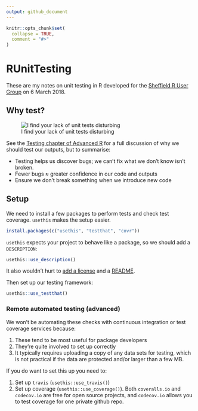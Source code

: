 ```yaml
---
output: github_document
---
```


<!-- README.md is generated from README.Rmd. Please edit that file -->

```r
knitr::opts_chunk$set(
  collapse = TRUE,
  comment = "#>"
)
```

# RUnitTesting

These are my notes on unit testing in R developed for the [Sheffield R User Group](http://sheffieldr.github.io/) on 6 March 2018.


## Why test?

![I find your lack of unit tests disturbing](img/lack-of-unit-tests-disturbing.png)

See the [Testing chapter of Advanced R](http://r-pkgs.had.co.nz/tests.html) for a full discussion of why we should test our outputs, but to summarise:

- Testing helps us discover bugs; we can't fix what we don't know isn't broken.
- Fewer bugs $\approx$ greater confidence in our code and outputs
- Ensure we don't break something when we introduce new code


## Setup

We need to install a few packages to perform tests and check test coverage.
`usethis` makes the setup easier.

```r
install.packages(c("usethis", "testthat", "covr"))
```

`usethis` expects your project to behave like a package, so we should add a `DESCRIPTION`:

```r
usethis::use_description()
```

It also wouldn't hurt to [add a license](http://r-pkgs.had.co.nz/description.html#license) and a [README](http://r-pkgs.had.co.nz/release.html#important-files).

Then set up our testing framework:

```r
usethis::use_testthat()
```


### Remote automated testing (advanced)

We won't be automating these checks with continuous integration or test coverage services because:

1. These tend to be most useful for package developers
1. They're quite involved to set up correctly
1. It typically requires uploading a copy of any data sets for testing, which is not practical if the data are protected and/or larger than a few MB.

If you do want to set this up you need to:

1. Set up `travis` (`usethis::use_travis()`)
1. Set up coverage (`usethis::use_coverage()`). Both `coveralls.io` and `codecov.io` are free for open source projects, and `codecov.io` allows you to test coverage for one private github repo.
